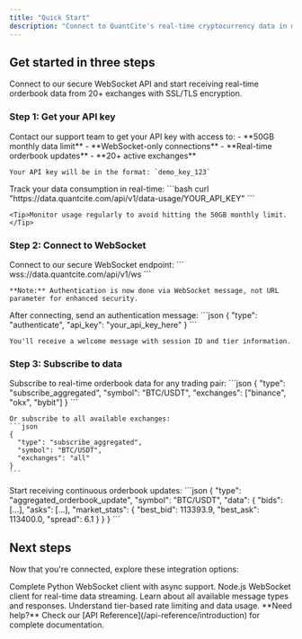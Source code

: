 ```yaml
---
title: "Quick Start"
description: "Connect to QuantCite's real-time cryptocurrency data in minutes"
---
```


## Get started in three steps

Connect to our secure WebSocket API and start receiving real-time orderbook data from 20+ exchanges with SSL/TLS encryption.

### Step 1: Get your API key

<AccordionGroup>
  <Accordion icon="key" title="Obtain API credentials">
    Contact our support team to get your API key with access to:
    - **50GB monthly data limit**
    - **WebSocket-only connections** 
    - **Real-time orderbook updates**
    - **20+ active exchanges**
    
    Your API key will be in the format: `demo_key_123`
  </Accordion>
  <Accordion icon="chart-line" title="Monitor your usage">
    Track your data consumption in real-time:
    ```bash
    curl "https://data.quantcite.com/api/v1/data-usage/YOUR_API_KEY"
    ```
    
    <Tip>Monitor usage regularly to avoid hitting the 50GB monthly limit.</Tip>
  </Accordion>
</AccordionGroup>

### Step 2: Connect to WebSocket

<AccordionGroup>
  <Accordion icon="wifi" title="Establish secure WebSocket connection">
    Connect to our secure WebSocket endpoint:
    ```
    wss://data.quantcite.com/api/v1/ws
    ```
    
    **Note:** Authentication is now done via WebSocket message, not URL parameter for enhanced security.
  </Accordion>
  <Accordion icon="handshake" title="Authenticate your session">
    After connecting, send an authentication message:
    ```json
    {
      "type": "authenticate",
      "api_key": "your_api_key_here"
    }
    ```
    
    You'll receive a welcome message with session ID and tier information.
  </Accordion>
</AccordionGroup>

### Step 3: Subscribe to data

<AccordionGroup>
  <Accordion icon="chart-candlestick" title="Subscribe to orderbook updates">
    Subscribe to real-time orderbook data for any trading pair:
    ```json
    {
      "type": "subscribe_aggregated",
      "symbol": "BTC/USDT",
      "exchanges": ["binance", "okx", "bybit"]
    }
    ```
    
    Or subscribe to all available exchanges:
    ```json
    {
      "type": "subscribe_aggregated", 
      "symbol": "BTC/USDT",
      "exchanges": "all"
    }
    ```
  </Accordion>
  <Accordion icon="stream" title="Receive real-time updates">
    Start receiving continuous orderbook updates:
    ```json
    {
      "type": "aggregated_orderbook_update",
      "symbol": "BTC/USDT",
      "data": {
        "bids": [...],
        "asks": [...],
        "market_stats": {
          "best_bid": 113393.9,
          "best_ask": 113400.0,
          "spread": 6.1
        }
      }
    }
    ```
  </Accordion>
</AccordionGroup>

## Next steps

Now that you're connected, explore these integration options:

<CardGroup cols={2}>

<Card title="Python Client" icon="python" href="/examples/python">
  Complete Python WebSocket client with async support.
</Card>

<Card title="JavaScript Client" icon="js" href="/examples/javascript">
  Node.js WebSocket client for real-time data streaming.
</Card>

<Card title="WebSocket Messages" icon="message" href="/websocket/messages">
  Learn about all available message types and responses.
</Card>

<Card title="Rate Limits" icon="gauge-high" href="/examples/rate-limits">
  Understand tier-based rate limiting and data usage.
</Card>

</CardGroup>

<Note>
  **Need help?** Check our [API Reference](/api-reference/introduction) for complete documentation.
</Note>
